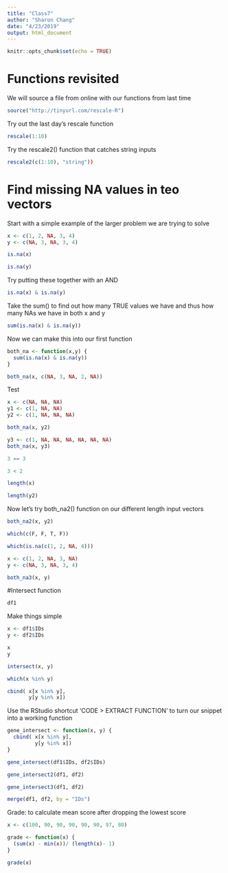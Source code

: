 ```yaml
---
title: "Class7"
author: "Sharon Chang"
date: "4/23/2019"
output: html_document
---
```


```r
knitr::opts_chunk$set(echo = TRUE)
```
#  Functions revisited

We will source a file from online with our functions from last time

```r
source("http://tinyurl.com/rescale-R")
```

Try out the last day's rescale function
```r
rescale(1:10)
```

Try the rescale2() function that catches string inputs
```r
rescale2(c(1:10), "string"))
```

# Find missing NA values in teo vectors

Start with a simple example of the larger problem we are trying to solve
```r
x <- c(1, 2, NA, 3, 4)
y <- c(NA, 3, NA, 3, 4)
```

```r
is.na(x)
```

```r
is.na(y)
```

Try putting these together with an AND
```r
is.na(x) & is.na(y)
```

Take the sum() to find out how many TRUE values we have and thus how many NAs we have in both x and y
```r
sum(is.na(x) & is.na(y))
```

Now we can make this into our first function
```r
both_na <- function(x,y) {
  sum(is.na(x) & is.na(y))
}
```

```r
both_na(x, c(NA, 3, NA, 2, NA))
```

Test
```r
x <- c(NA, NA, NA)
y1 <- c(1, NA, NA)
y2 <- c(1, NA, NA, NA)
```

```r
both_na(x, y2)
```

```r
y3 <- c(1, NA, NA, NA, NA, NA, NA)
both_na(x, y3)
```

```r
3 == 3
```

```r
3 < 2
```

```r
length(x)
```

```r
length(y2)
```

Now let's try both_na2() function on our different length input vectors
```r
both_na2(x, y2)
```

```r
which(c(F, F, T, F))
```

```r
which(is.na(c(1, 2, NA, 4)))
```

```r
x <- c(1, 2, NA, 3, NA)
y <- c(NA, 3, NA, 3, 4)

both_na3(x, y)
```

#Intersect function
```r
df1
```

Make things simple
```r
x <- df1$IDs
y <- df2$IDs

x
y
```

```r
intersect(x, y)
```

```r
which(x %in% y)
```

```r
cbind( x[x %in% y],
       y[y %in% x])
```

Use the RStudio shortcut 'CODE > EXTRACT FUNCTION' to turn our snippet into a working function
```r
gene_intersect <- function(x, y) {
  cbind( x[x %in% y],
         y[y %in% x])
}
```

```r
gene_intersect(df1$IDs, df2$IDs)
```

```r
gene_intersect2(df1, df2)
```

```r
gene_intersect3(df1, df2)
```

```r
merge(df1, df2, by = "IDs")
```

Grade: to calculate mean score after dropping the lowest score
```r
x <- c(100, 90, 90, 90, 90, 90, 97, 80)

grade <- function(x) {
  (sum(x) - min(x))/ (length(x)- 1)
}

grade(x)
```

